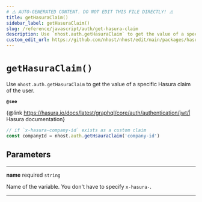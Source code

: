 ```yaml
---
# ⚠️ AUTO-GENERATED CONTENT. DO NOT EDIT THIS FILE DIRECTLY! ⚠️
title: getHasuraClaim()
sidebar_label: getHasuraClaim()
slug: /reference/javascript/auth/get-hasura-claim
description: Use `nhost.auth.getHasuraClaim` to get the value of a specific Hasura claim of the user.
custom_edit_url: https://github.com/nhost/nhost/edit/main/packages/hasura-auth-js/src/hasura-auth-client.ts#L610
---
```


# `getHasuraClaim()`

Use `nhost.auth.getHasuraClaim` to get the value of a specific Hasura claim of the user.

**`@see`**

{@link https://hasura.io/docs/latest/graphql/core/auth/authentication/jwt/| Hasura documentation}

```ts
// if `x-hasura-company-id` exists as a custom claim
const companyId = nhost.auth.getHsauraClaim('company-id')
```

## Parameters

---

**<span className="parameter-name">name</span>** <span className="optional-status">required</span> <code>string</code>

Name of the variable. You don't have to specify `x-hasura-`.

---
